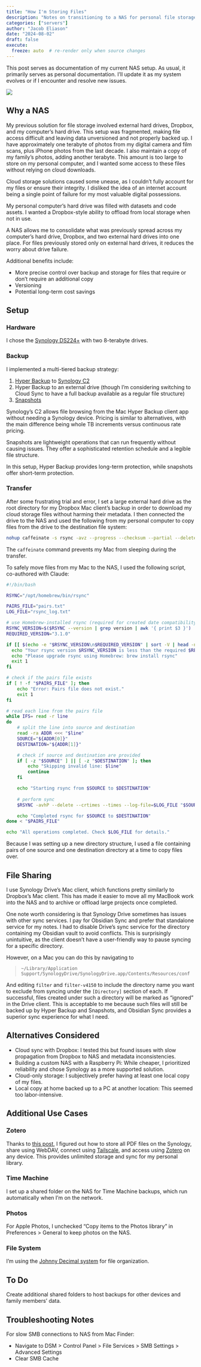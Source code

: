 ```yaml
---
title: "How I'm Storing Files"
description: "Notes on transitioning to a NAS for personal file storage and backup"
categories: ["servers"]
author: "Jacob Eliason"
date: "2024-08-02"
draft: false
execute:
  freeze: auto  # re-render only when source changes
---
```



This post serves as documentation of my current NAS setup. As usual, it primarily serves as personal documentation. I'll update it as my system evolves or if I encounter and resolve new issues.

![](storage-unsplash.jpg)

## Why a NAS

My previous solution for file storage involved external hard drives, Dropbox, and my computer's hard drive. This setup was fragmented, making file access difficult and leaving data unversioned and not properly backed up.
I have approximately one terabyte of photos from my digital camera and film scans, plus iPhone photos from the last decade. I also maintain a copy of my family's photos, adding another terabyte. This amount is too large to store on my personal computer, and I wanted some access to these files without relying on cloud downloads.

Cloud storage solutions caused some unease, as I couldn't fully account for my files or ensure their integrity. I disliked the idea of an internet account being a single point of failure for my most valuable digital possessions.

My personal computer's hard drive was filled with datasets and code assets. I wanted a Dropbox-style ability to offload from local storage when not in use.

A NAS allows me to consolidate what was previously spread across my computer's hard drive, Dropbox, and two external hard drives into one place. For files previously stored only on external hard drives, it reduces the worry about drive failure.

Additional benefits include:

* More precise control over backup and storage for files that require or don't require an additional copy
* Versioning
* Potential long-term cost savings

## Setup

### Hardware

I chose the [Synology DS224+](https://www.synology.com/en-us/products/DS224+) with two 8-terabyte drives.

### Backup
I implemented a multi-tiered backup strategy:

1. [Hyper Backup](https://www.synology.com/en-global/dsm/feature/hyper_backup) to [Synology C2](https://c2.synology.com/en-us)
2. Hyper Backup to an external drive (though I'm considering switching to Cloud Sync to have a full backup available as a regular file structure)
3. [Snapshots](https://www.synology.com/en-global/dsm/feature/snapshot_replication)

Synology's C2 allows file browsing from the Mac Hyper Backup client app without needing a Synology device. Pricing is similar to alternatives, with the main difference being whole TB increments versus continuous rate pricing.

Snapshots are lightweight operations that can run frequently without causing issues. They offer a sophisticated retention schedule and a legible file structure.

In this setup, Hyper Backup provides long-term protection, while snapshots offer short-term protection.

### Transfer

After some frustrating trial and error, I set a large external hard drive as the root directory for my Dropbox Mac client's backup in order to download my cloud storage files without harming their metadata. I then connected the drive to the NAS and used the following from my personal computer to copy files from the drive to the destination file system:

```bash
nohup caffeinate -s rsync -avz --progress --checksum --partial --delete --stats --human-readable --log-file=~/rsync_log.txt "/source" "/target" &
```
The `caffeinate` command prevents my Mac from sleeping during the transfer.

To safely move files from my Mac to the NAS, I used the following script, co-authored with Claude:

```bash
#!/bin/bash

RSYNC="/opt/homebrew/bin/rsync"

PAIRS_FILE="pairs.txt"
LOG_FILE="rsync_log.txt"

# use Homebrew-installed rsync (required for created date compatibility)
RSYNC_VERSION=$($RSYNC --version | grep version | awk '{ print $3 }')
REQUIRED_VERSION="3.1.0"

if [[ $(echo -e "$RSYNC_VERSION\n$REQUIRED_VERSION" | sort -V | head -n1) != "$REQUIRED_VERSION" ]]; then
  echo "Your rsync version $RSYNC_VERSION is less than the required $REQUIRED_VERSION"
  echo "Please upgrade rsync using Homebrew: brew install rsync"
  exit 1
fi

# check if the pairs file exists
if [ ! -f "$PAIRS_FILE" ]; then
    echo "Error: Pairs file does not exist."
    exit 1
fi

# read each line from the pairs file
while IFS= read -r line
do
    # split the line into source and destination
    read -ra ADDR <<< "$line"
    SOURCE="${ADDR[0]}"
    DESTINATION="${ADDR[1]}"

    # check if source and destination are provided
    if [ -z "$SOURCE" ] || [ -z "$DESTINATION" ]; then
        echo "Skipping invalid line: $line"
        continue
    fi

    echo "Starting rsync from $SOURCE to $DESTINATION"
    
    # perform sync
    $RSYNC -avhP --delete --crtimes --times --log-file=$LOG_FILE "$SOURCE" "$DESTINATION"

    echo "Completed rsync for $SOURCE to $DESTINATION"
done < "$PAIRS_FILE"

echo "All operations completed. Check $LOG_FILE for details."
```

Because I was setting up a new directory structure, I used a file containing pairs of one source and one destination directory at a time to copy files over. 

<!-- ### Configuration -->

## File Sharing

I use Synology Drive's Mac client, which functions pretty similarly to Dropbox's Mac client. This has made it easier to move all my MacBook work into the NAS and to archive or offload large projects once completed.

One note worth considering is that Synology Drive sometimes has issues with other sync services. I pay for Obsidian Sync and prefer that standalone service for my notes. I had to disable Drive's sync service for the directory containing my Obsidian vault to avoid conflicts. This is surprisingly unintuitive, as the client doesn't have a user-friendly way to pause syncing for a specific directory. 

However, on a Mac you can do this by navigating to

> `~/Library/Application Support/SynologyDrive/SynologyDrive.app/Contents/Resources/conf`

And editing `filter` and `filter-v4150` to include the directory name you want to exclude from syncing under the `[Directory]` section of each. If successful, files created under such a directory will be marked as "ignored" in the Drive client. This is acceptable to me because such files will still be backed up by Hyper Backup and Snapshots, and Obsidian Sync provides a superior sync experience for what I need.

## Alternatives Considered

* Cloud sync with Dropbox: I tested this but found issues with slow propagation from Dropbox to NAS and metadata inconsistencies.
* Building a custom NAS with a Raspberry Pi: While cheaper, I prioritized reliability and chose Synology as a more supported solution.
* Cloud-only storage: I subjectively prefer having at least one local copy of my files.
* Local copy at home backed up to a PC at another location: This seemed too labor-intensive.

## Additional Use Cases

### Zotero

Thanks to [this post](https://www.reddit.com/r/zotero/comments/15b5kay/tutorial_for_synology_nas_storage/), I figured out how to store all PDF files on the Synology, share using WebDAV, connect using [Tailscale](https://tailscale.com/), and access using [Zotero](https://www.zotero.org/) on any device. This provides unlimited storage and sync for my personal library.

### Time Machine
I set up a shared folder on the NAS for Time Machine backups, which run automatically when I'm on the network.

### Photos
For Apple Photos, I unchecked "Copy items to the Photos library" in Preferences > General to keep photos on the NAS.

### File System
I'm using the [Johnny Decimal system](https://johnnydecimal.com/) for file organization.

## To Do

Create additional shared folders to host backups for other devices and family members' data.

## Troubleshooting Notes

For slow SMB connections to NAS from Mac Finder:

* Navigate to DSM > Control Panel > File Services > SMB Settings > Advanced Settings
* Clear SMB Cache